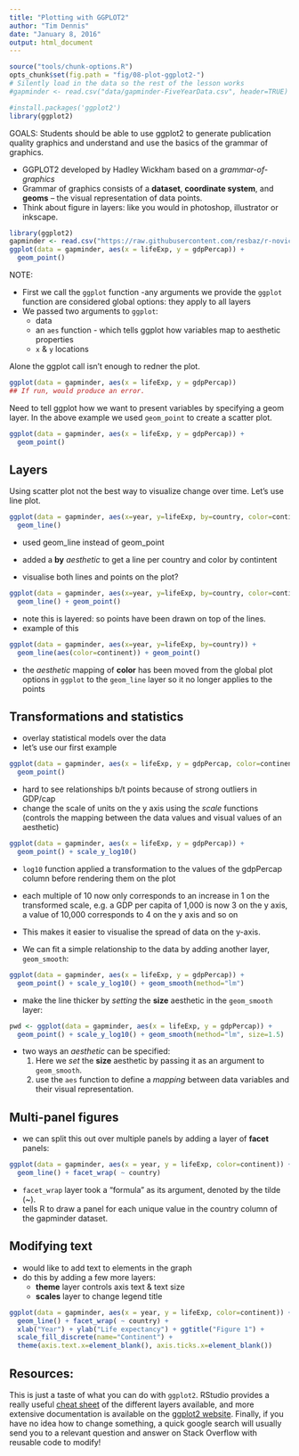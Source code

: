 ```yaml
---
title: "Plotting with GGPLOT2"
author: "Tim Dennis"
date: "January 8, 2016"
output: html_document
---
```

```r
source("tools/chunk-options.R")
opts_chunk$set(fig.path = "fig/08-plot-ggplot2-")
# Silently load in the data so the rest of the lesson works
#gapminder <- read.csv("data/gapminder-FiveYearData.csv", header=TRUE)
```
```r
#install.packages('ggplot2')
library(ggplot2)
```


GOALS: Students should be able to use ggplot2 to generate publication quality graphics and understand and use the basics of the grammar of graphics. 

* GGPLOT2 developed by Hadley Wickham based on a *grammar-of-graphics*
* Grammar of graphics consists of a **dataset**, **coordinate system**, and **geoms** -- the visual representation of data points. 
* Think about figure in layers:  like you would in photoshop, illustrator or inkscape.


```r
library(ggplot2)
gapminder <- read.csv("https://raw.githubusercontent.com/resbaz/r-novice-gapminder-files/master/data/gapminder-FiveYearData.csv", header = T)
ggplot(data = gapminder, aes(x = lifeExp, y = gdpPercap)) +
  geom_point()
```

NOTE: 

* First we call the `ggplot` function -any arguments we provide the `ggplot` function are considered global options: they apply to all layers
* We passed two arguments to `ggplot`: 
  * data 
  * an `aes` function - which tells ggplot how variables map to aesthetic properties 
  * `x` & `y` locations 
  
Alone the ggplot call isn't enough to redner the plot. 

```r
ggplot(data = gapminder, aes(x = lifeExp, y = gdpPercap))
## If run, would produce an error. 
```

Need to tell ggplot how we want to present variables by specifying a geom layer. In the above example we used `geom_point` to create a scatter plot. 

```r
ggplot(data = gapminder, aes(x = lifeExp, y = gdpPercap)) +
  geom_point()
```

## Layers

Using scatter plot not the best way to visualize change over time. Let's use line plot. 

```r
ggplot(data = gapminder, aes(x=year, y=lifeExp, by=country, color=continent)) +
  geom_line()
```

* used geom_line instead of geom_point 
* added a **by** *aesthetic* to get a line per country and color by contintent 


* visualise both lines and points on the plot? 

```r
ggplot(data = gapminder, aes(x=year, y=lifeExp, by=country, color=continent)) +
  geom_line() + geom_point()
```

* note this is layered: so points have been drawn on top of the lines. 
* example of this

```r
ggplot(data = gapminder, aes(x=year, y=lifeExp, by=country)) +
  geom_line(aes(color=continent)) + geom_point()
```

* the *aesthetic* mapping of **color** has been moved from the
global plot options in `ggplot` to the `geom_line` layer so it no longer applies to the points 

## Transformations and statistics

* overlay statistical models over the data
* let's use our first example

```r
ggplot(data = gapminder, aes(x = lifeExp, y = gdpPercap, color=continent)) +
  geom_point()
```

* hard to see relationships b/t points because of strong outliers in GDP/cap
* change the scale of units on the y axis using the *scale* functions (controls the mapping between the data values and
visual values of an aesthetic)

```r
ggplot(data = gapminder, aes(x = lifeExp, y = gdpPercap)) +
  geom_point() + scale_y_log10()
```

* `log10` function applied a transformation to the values of the gdpPercap
column before rendering them on the plot
* each multiple of 10 now only corresponds to an increase in 1 on the transformed scale, e.g. a GDP per capita
of 1,000 is now 3 on the y axis, a value of 10,000 corresponds to 4 on the y
axis and so on
* This makes it easier to visualise the spread of data on the y-axis.

* We can fit a simple relationship to the data by adding another layer, `geom_smooth`:

```r
ggplot(data = gapminder, aes(x = lifeExp, y = gdpPercap)) +
  geom_point() + scale_y_log10() + geom_smooth(method="lm")
```

*  make the line thicker by *setting* the **size** aesthetic in the `geom_smooth` layer:

```r
pwd <- ggplot(data = gapminder, aes(x = lifeExp, y = gdpPercap)) +
  geom_point() + scale_y_log10() + geom_smooth(method="lm", size=1.5)
```

* two ways an *aesthetic* can be specified:
  1. Here we *set* the **size** aesthetic by passing it as an argument to `geom_smooth`. 
  2. use the `aes` function to define a *mapping* between data variables and their visual representation.

## Multi-panel figures

* we can split this out over multiple panels by adding a layer of **facet** panels:

```r
ggplot(data = gapminder, aes(x = year, y = lifeExp, color=continent)) +
  geom_line() + facet_wrap( ~ country)
```

* `facet_wrap` layer took a "formula" as its argument, denoted by the tilde
(~). 
* tells R to draw a panel for each unique value in the country column
of the gapminder dataset.

## Modifying text

* would like to add text to elements in the graph
* do this by adding a few more layers:  
   * **theme** layer controls axis text & text size
   * **scales** layer to change legend title

```r
ggplot(data = gapminder, aes(x = year, y = lifeExp, color=continent)) +
  geom_line() + facet_wrap( ~ country) +
  xlab("Year") + ylab("Life expectancy") + ggtitle("Figure 1") +
  scale_fill_discrete(name="Continent") +
  theme(axis.text.x=element_blank(), axis.ticks.x=element_blank())
```

## Resources: 

This is just a taste of what you can do with `ggplot2`. RStudio provides a
really useful [cheat sheet][cheat] of the different layers available, and more
extensive documentation is available on the [ggplot2 website][ggplot-doc].
Finally, if you have no idea how to change something, a quick google search will
usually send you to a relevant question and answer on Stack Overflow with reusable
code to modify!

[cheat]: http://www.rstudio.com/wp-content/uploads/2015/03/ggplot2-cheatsheet.pdf
[ggplot-doc]: http://docs.ggplot2.org/current/